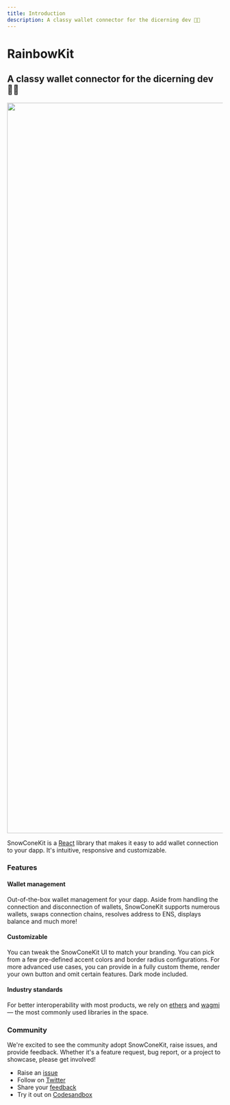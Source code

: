```yaml
---
title: Introduction
description: A classy wallet connector for the dicerning dev 🧑‍💻
---
```


# RainbowKit

## A classy wallet connector for the dicerning dev 🧑‍💻

<Img src="/hero-docs.png" width="2916" height="1704" priority />

SnowConeKit is a [React](https://reactjs.org/) library that makes it easy to add wallet connection to your dapp. It's intuitive, responsive and customizable.

### Features

#### Wallet management

Out-of-the-box wallet management for your dapp. Aside from handling the connection and disconnection of wallets, SnowConeKit supports numerous wallets, swaps connection chains, resolves address to ENS, displays balance and much more!

#### Customizable

You can tweak the SnowConeKit UI to match your branding. You can pick from a few pre-defined accent colors and border radius configurations. For more advanced use cases, you can provide in a fully custom theme, render your own button and omit certain features. Dark mode included.

#### Industry standards

For better interoperability with most products, we rely on [ethers](https://github.com/ethers-io/ethers.js) and [wagmi](https://wagmi.sh/) — the most commonly used libraries in the space.

### Community

We're excited to see the community adopt SnowConeKit, raise issues, and provide feedback. Whether it's a feature request, bug report, or a project to showcase, please get involved!

- Raise an [issue](https://github.com/sirbenchalot757/snowconekit/issues)
- Follow on [Twitter](https://twitter.com/rainbowdotme)
- Share your [feedback](https://github.com/sirbenchalot757/snowconekit/discussions/new?category=feedback)
- Try it out on [Codesandbox](https://codesandbox.io/u/rainbowdotme)
